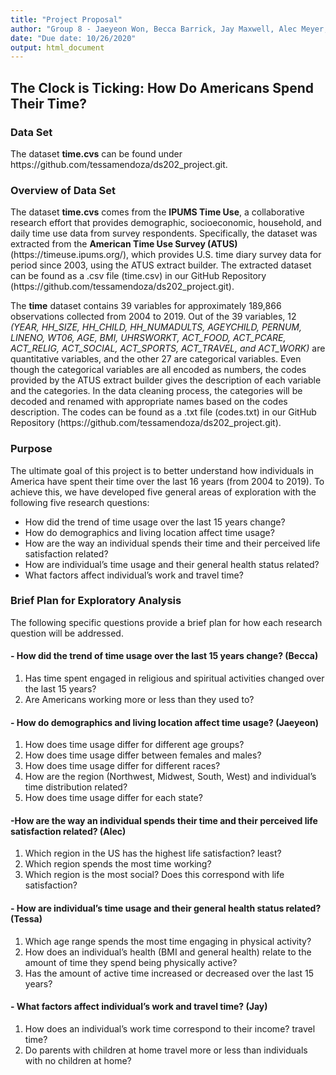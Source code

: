 ```yaml
---
title: "Project Proposal"
author: "Group 8 - Jaeyeon Won, Becca Barrick, Jay Maxwell, Alec Meyer, and Tessa Mendoza"
date: "Due date: 10/26/2020"
output: html_document
---
```


## The Clock is Ticking: How Do Americans Spend Their Time? 

### Data Set
The dataset **time.cvs** can be found under https://github.com/tessamendoza/ds202_project.git. 


### Overview of Data Set
The dataset **time.cvs** comes from the **IPUMS Time Use**, a collaborative research effort that provides demographic, socioeconomic, household, and daily time use data from survey respondents. Specifically, the dataset was extracted from the **American Time Use Survey (ATUS)** (https://timeuse.ipums.org/), which provides U.S. time diary survey data for period since 2003, using the ATUS extract builder. The extracted dataset can be found as a .csv file (time.csv) in our GitHub Repository (https://github.com/tessamendoza/ds202_project.git).

The **time** dataset contains 39 variables for approximately 189,866 observations collected from 2004 to 2019. Out of the 39 variables, 12 *(YEAR, HH_SIZE, HH_CHILD, HH_NUMADULTS, AGEYCHILD, PERNUM, LINENO, WT06, AGE, BMI, UHRSWORKT, ACT_FOOD, ACT_PCARE, ACT_RELIG, ACT_SOCIAL, ACT_SPORTS, ACT_TRAVEL, and ACT_WORK)* are quantitative variables, and the other 27 are categorical variables. Even though the categorical variables are all encoded as numbers, the codes provided by the ATUS extract builder gives the description of each variable and the categories. In the data cleaning process, the categories will be decoded and renamed with appropriate names based on the codes description. The codes can be found as a .txt file (codes.txt) in our GitHub Repository (https://github.com/tessamendoza/ds202_project.git).


### Purpose
The ultimate goal of this project is to better understand how individuals in America have spent their time over the last 16 years (from 2004 to 2019). To achieve this, we have developed five general areas of exploration with the following five research questions: 

- How did the trend of time usage over the last 15 years change? 
- How do demographics and living location affect time usage? 
- How are the way an individual spends their time and their perceived life satisfaction related?
- How are individual's time usage and their general health status related? 
- What factors affect individual's work and travel time? 

### Brief Plan for Exploratory Analysis
The following specific questions provide a brief plan for how each research question will be addressed. 

#### - How did the trend of time usage over the last 15 years change? (Becca)
1) Has time spent engaged in religious and spiritual activities changed over the last 15 years?
2) Are Americans working more or less than they used to? 

#### - How do demographics and living location affect time usage? (Jaeyeon)
1) How does time usage differ for different age groups?
2) How does time usage differ between females and males?
3) How does time usage differ for different races?
4) How are the region (Northwest, Midwest, South, West) and individual's time distribution related?
5) How does time usage differ for each state? 

#### -How are the way an individual spends their time and their perceived life satisfaction related? (Alec)
1) Which region in the US has the highest life satisfaction? least?
2) Which region spends the most time working? 
3) Which region is the most social? Does this correspond with life satisfaction?

#### - How are individual's time usage and their general health status related? (Tessa)
1) Which age range spends the most time engaging in physical activity?
2) How does an individual's health (BMI and general health) relate to the amount of time they spend being physically active? 
3) Has the amount of active time increased or decreased over the last 15 years?

#### - What factors affect individual's work and travel time? (Jay)
1) How does an individual's work time correspond to their income? travel time?
2) Do parents with children at home travel more or less than individuals with no children at home? 

